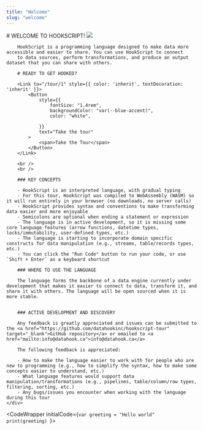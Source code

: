 ```yaml
---
title: "Welcome"
slug: "welcome"
---
```



<InstructionsWrapper>
	<div className="instructions-main">
		# WELCOME TO HOOKSCRIPT! <span style={{ textShadow: "1px 1px var(--dark-purple)"}}><img style={{ width: "32px", height: "32px", position: "relative", top: "2px" }} src="/hook.svg" /></span>

		HookScript is a programming language designed to make data more accessible and easier to share. You can use HookScript to connect
		to data sources, perform transformations, and produce an output dataset that you can share with others.

		# READY TO GET HOOKED?

		<Link to="/tour/1" style={{ color: 'inherit', textDecoration: 'inherit' }}>
			<Button
				style={{
					fontSize: "1.4rem",
					backgroundColor: "var(--blue-accent)",
					color: "white",
					
				}}
				text="Take the tour"
			>
				<span>Take the Tour</span>
			</Button>
		</Link>

		<br />
		<br />

		### KEY CONCEPTS

		- HookScript is an interpreted language, with gradual typing
		- For this tour, HookScript was compiled to WebAssembly (WASM) so it will run entirely in your browser (no downloads, no server calls)
		- HookScript provides syntax and conventions to make transforming data easier and more enjoyable
		- Semicolons are optional when ending a statement or expression
		- The language is in active development, so it is missing some core language features (arrow functions, datetime types, locks/immutability, user-defined types, etc.)
		- The language is starting to incorporate domain specific constructs for data manipulation (e.g., streams, table/records types, etc.)
		- You can click the "Run Code" button to run your code, or use `Shift + Enter` as a keyboard shortcut

		### WHERE TO USE THE LANGUAGE

		The language forms the backbone of a data engine currently under development that makes it easier to connect to data, transform it, and share it with others. The language will be open sourced when it is more stable.
		

		### ACTIVE DEVELOPMENT AND DISCOVERY
		
		Any feedback is greatly appreciated and issues can be submitted to the <a href="https://github.com/datahookinc/hookscript-tour" target="_blank">GitHub repository</a> or emailed to <a href="mailto:info@datahook.ca">info@datahook.ca</a>
		
		The following feedback is appreciated:

		- How to make the language easier to work with for people who are new to programming (e.g., how to simplify the syntax, how to make some concepts easier to understand, etc.)
		- What language features would support data manipulation/transformations (e.g., pipelines, table/column/row types, filtering, sorting, etc.)
		- Any bugs/issues you encounter when working with the language during this tour
	</div>

</InstructionsWrapper>

<CodeWrapper initialCode={`var greeting = "Hello world"
print(greeting)
`}>
</CodeWrapper>
